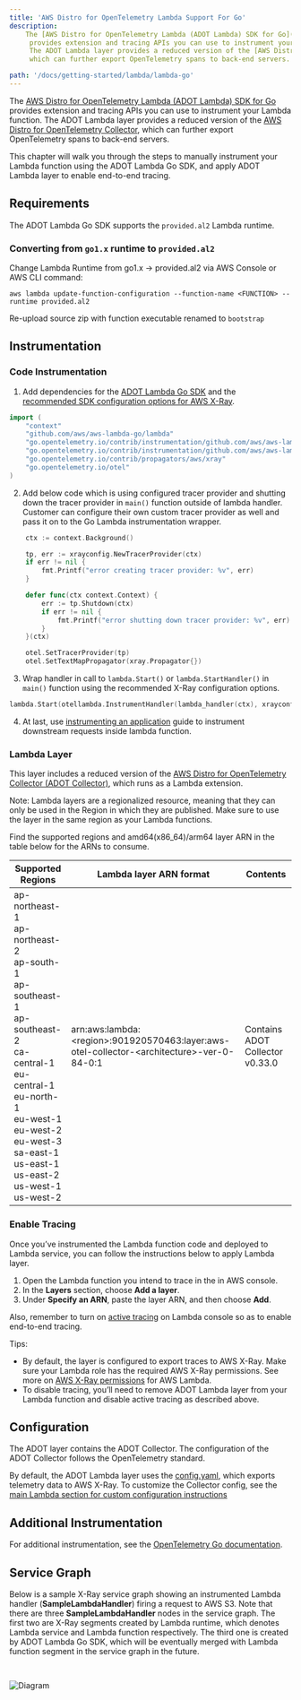 ```yaml
---
title: 'AWS Distro for OpenTelemetry Lambda Support For Go'
description:
    The [AWS Distro for OpenTelemetry Lambda (ADOT Lambda) SDK for Go](https://github.com/open-telemetry/opentelemetry-go-contrib/tree/main/instrumentation/github.com/aws/aws-lambda-go/otellambda)
     provides extension and tracing APIs you can use to instrument your Lambda function.
     The ADOT Lambda layer provides a reduced version of the [AWS Distro for OpenTelemetry Collector](https://github.com/aws-observability/aws-otel-collector),
     which can further export OpenTelemetry spans to back-end servers.

path: '/docs/getting-started/lambda/lambda-go'
---
```



The [AWS Distro for OpenTelemetry Lambda (ADOT Lambda) SDK for Go](https://github.com/open-telemetry/opentelemetry-go-contrib/tree/main/instrumentation/github.com/aws/aws-lambda-go/otellambda) provides extension and tracing APIs you can use to instrument your Lambda function. The ADOT Lambda layer provides a reduced version of the [AWS Distro for OpenTelemetry Collector](https://github.com/aws-observability/aws-otel-collector), which can further export OpenTelemetry spans to back-end servers.

This chapter will walk you through the steps to manually instrument your Lambda function using the ADOT Lambda Go SDK, and apply ADOT Lambda layer to enable end-to-end tracing.


<SectionSeparator />

## Requirements

The ADOT Lambda Go SDK supports the `provided.al2` Lambda runtime.

### Converting from `go1.x` runtime to `provided.al2`
Change Lambda Runtime from go1.x → provided.al2 via AWS Console or AWS CLI command:
```shell
aws lambda update-function-configuration --function-name <FUNCTION> --runtime provided.al2
```

Re-upload source zip with function executable renamed to `bootstrap`


## Instrumentation

### Code Instrumentation

1. Add dependencies for the [ADOT Lambda Go SDK](https://pkg.go.dev/go.opentelemetry.io/contrib/instrumentation/github.com/aws/aws-lambda-go/otellambda) and the [recommended SDK configuration options for AWS X-Ray](https://pkg.go.dev/go.opentelemetry.io/contrib/instrumentation/github.com/aws/aws-lambda-go/otellambda/xrayconfig).

```go
import (
    "context"
    "github.com/aws/aws-lambda-go/lambda"
    "go.opentelemetry.io/contrib/instrumentation/github.com/aws/aws-lambda-go/otellambda"
    "go.opentelemetry.io/contrib/instrumentation/github.com/aws/aws-lambda-go/otellambda/xrayconfig"
    "go.opentelemetry.io/contrib/propagators/aws/xray"
    "go.opentelemetry.io/otel"
)
```
2. Add below code which is using configured tracer provider and shutting down the tracer provider in `main()` function outside of lambda handler. Customer can configure their own custom tracer provider as well and pass it on to the Go Lambda instrumentation wrapper.
```go
   	ctx := context.Background()

   	tp, err := xrayconfig.NewTracerProvider(ctx)
   	if err != nil {
   		fmt.Printf("error creating tracer provider: %v", err)
   	}

   	defer func(ctx context.Context) {
   		err := tp.Shutdown(ctx)
   		if err != nil {
   			fmt.Printf("error shutting down tracer provider: %v", err)
   		}
   	}(ctx)

   	otel.SetTracerProvider(tp)
   	otel.SetTextMapPropagator(xray.Propagator{})
```

3. Wrap handler in call to `lambda.Start()` or `lambda.StartHandler()` in `main()` function using the recommended X-Ray configuration options.
```go
lambda.Start(otellambda.InstrumentHandler(lambda_handler(ctx), xrayconfig.WithRecommendedOptions(tp)... ))
```

4. At last, use [instrumenting an application](https://aws-otel.github.io/docs/getting-started/go-sdk/trace-manual-instr#instrumenting-an-application) guide to instrument downstream requests inside lambda function.

### Lambda Layer

This layer includes a reduced version of the [AWS Distro for OpenTelemetry Collector (ADOT Collector)](https://github.com/aws-observability/aws-otel-collector),
  which runs as a Lambda extension.

Note: Lambda layers are a regionalized resource, meaning that they can only be used in the Region in which they are published.
 Make sure to use the layer in the same region as your Lambda functions.

Find the supported regions and amd64(x86_64)/arm64 layer ARN in the table below for the ARNs to consume.

|Supported   Regions  |Lambda layer ARN format  | Contents |
|---------------------|-------------------------|----------|
| ap-northeast-1<br/>ap-northeast-2<br/>ap-south-1<br/>ap-southeast-1<br/>ap-southeast-2<br/>ca-central-1<br/>eu-central-1<br/>eu-north-1<br/>eu-west-1<br/>eu-west-2<br/>eu-west-3<br/>sa-east-1<br/>us-east-1<br/>us-east-2<br/>us-west-1<br/>us-west-2 | arn:aws:lambda:<region\>:901920570463:layer:aws-otel-collector-<architecture\>-ver-0-84-0:1 | Contains ADOT Collector v0.33.0 |

### Enable Tracing
Once you’ve instrumented the Lambda function code and deployed to Lambda service, you can follow the instructions below to apply Lambda layer.

1. Open the Lambda function you intend to trace in the in AWS console. 
2. In the **Layers** section, choose **Add a layer**.
3. Under **Specify an ARN**, paste the layer ARN, and then choose **Add**.

Also, remember to turn on [active tracing](https://docs.aws.amazon.com/lambda/latest/dg/services-xray.html) on Lambda console so as to enable end-to-end tracing.

Tips:

* By default, the layer is configured to export traces to AWS X-Ray.
 Make sure your Lambda role has the required AWS X-Ray permissions.
  See more on [AWS X-Ray permissions](https://docs.aws.amazon.com/lambda/latest/dg/services-xray.html#services-xray-permissions) for AWS Lambda.
* To disable tracing, you’ll need to remove ADOT Lambda layer from your Lambda function and disable active tracing as described above.

<SectionSeparator />

## Configuration

The ADOT layer contains the ADOT Collector. The configuration of the ADOT Collector follows the OpenTelemetry standard.

By default, the ADOT Lambda layer uses the [config.yaml](https://github.com/aws-observability/aws-otel-lambda/blob/main/adot/collector/config.yaml),
 which exports telemetry data to AWS X-Ray. To customize the Collector config,
 see the [main Lambda section for custom configuration instructions](/docs/getting-started/lambda#custom-configuration-for-the-adot-collector-on-lambda)


<SectionSeparator />

## Additional Instrumentation

For additional instrumentation, see the [OpenTelemetry Go documentation](https://github.com/open-telemetry/opentelemetry-go).

<SectionSeparator />

## Service Graph

Below is a sample X-Ray service graph showing an instrumented Lambda handler (**SampleLambdaHandler**) firing a request to AWS S3. Note that there are three **SampleLambdaHandler** nodes in the service graph.
The first two are X-Ray segments created by Lambda runtime, which denotes Lambda service and Lambda function respectively. The third one is created by ADOT Lambda Go SDK, which will be eventually merged with Lambda function segment in the service graph in the future.

<img src={img16} alt="Diagram" style="margin: 30px 0;" />
